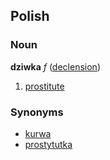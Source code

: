 ==Polish==
===Noun===
'''dziwka''' ''f'' ([[Wiktionary Appendix:Polish hard feminine noun declension|declension]]) 
# [[prostitute]]

===Synonyms===
* [[kurwa]]
* [[prostytutka]]